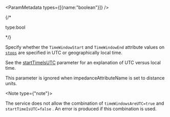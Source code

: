 
<ParamMetadata types={[{name:"boolean"}]} />

{/* <p class="space-x-2"><span class="font-sm text-color-3">type:bool</span></p> */}

Specify whether the `TimeWindowStart` and `TimeWindowEnd` attribute values on [`stops`](#stops) are specified in UTC or geographically local time. 

See the [startTimeIsUTC](#starttimeisutc) parameter for an explanation of UTC versus local time.

<If c="publication=='services-reference/enterprise'">
<Note type={"note"}>

This parameter is ignored when impedanceAttributeName is set to distance units.

</Note>
</If>

<Note type={"note"}>

The service does not allow the combination of `timeWindowsAreUTC=true`  and `startTimeIsUTC=false` . An error is produced if this combination is used. 

</Note>